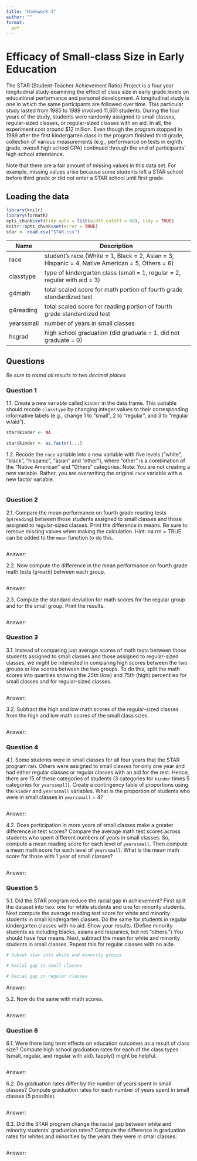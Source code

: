 ```yaml
---
title: "Homework 3"
author: ""
format:
  pdf
---
```


# Efficacy of Small-class Size in Early Education

The STAR (Student-Teacher Achievement Ratio) Project is a four year longitudinal study examining the effect of class size in early grade levels on educational performance and personal development. A longitudinal study is one in which the same participants are followed over time. This particular study lasted from 1985 to 1989 involved 11,601 students. During the four years of the study, students were randomly assigned to small classes, regular-sized classes, or regular-sized classes with an aid. In all, the experiment cost around $12 million. Even though the program stopped in 1989 after the first kindergarten class in the program finished third grade, collection of various measurements (e.g., performance on tests in eighth grade, overall high school GPA) continued through the end of participants’ high school attendance.

Note that there are a fair amount of missing values in this data set. For example, missing values arise because some students left a STAR school before third grade or did not enter a STAR school until first grade.

## Loading the data

```r
library(knitr)
library(formatR)
opts_chunk$set(tidy.opts = list(width.cutoff = 60), tidy = TRUE)
knitr::opts_chunk$set(error = TRUE)
star <- read.csv("STAR.csv")
```

| Name       | Description                                                                                     |
|------------|-------------------------------------------------------------------------------------------------|
| race       | student's race (White = 1, Black = 2, Asian = 3, Hispanic = 4, Native American = 5, Others = 6) |
| classtype  | type of kindergarten class (small = 1, regular = 2, regular with aid = 3)                       |
| g4math     | total scaled score for math portion of fourth grade standardized test                           |
| g4reading  | total scaled score for reading portion of fourth grade standardized test                        |
| yearssmall | number of years in small classes                                                                |
| hsgrad     | high school graduation (did graduate = 1, did not graduate = 0)                                 |

## Questions

_Be sure to round all results to two decimal places_

### Question 1
1.1.  Create a new variable called `kinder` in the data frame. This variable should recode `classtype` by changing integer values to their corresponding informative labels (e.g., change 1 to "small", 2 to "regular", and 3 to "regular w/aid"). 

```r
star$kinder <- NA

star$kinder <- as.factor(...)

```

1.2. Recode the `race` variable into a new variable with five levels ("white", "black", "hispanic", "asian" and "other"), where "other" is a combination of the "Native American" and "Others" categories. Note: You are not creating a new variable.  Rather, you are overwriting the original `race` variable with a new factor variable.  

```r

```

### Question 2

2.1. Compare the mean performance on fourth grade reading tests (`g4reading`) between those students assigned to small classes and those assigned to regular-sized classes. Print the difference in means. Be sure to remove missing values when making the calculation. Hint: na.rm = TRUE can be added to the `mean` function to do this.

```r

```
Answer: 

2.2. Now compute the difference in the mean performance on fourth grade math tests (`g4math`) between each group.  

```r

```
Answer: 


2.3. Compute the standard deviation for math scores for the regular group and for the small group.  Print the results.

```r

```
Answer: 


### Question 3

3.1. Instead of comparing just average scores of math tests between those students assigned to small classes and those assigned to regular-sized classes, we might be interested in comparing high scores between the two groups or low scores between the two groups.  To do this, split the math scores into quartiles showing the 25th (low) and 75th (high) percentiles for small classes and for regular-sized classes.  

```r

```
Answer: 

3.2. Subtract the high and low math scores of the regular-sized classes from the high and low math scores of the small class sizes.  

```r



```
Answer: 

### Question 4

4.1. Some students were in small classes for all four years that the STAR program ran. Others were assigned to small classes for only one year and had either regular classes or regular classes with an aid for the rest. Hence, there are 15 of these categories of students (3 categories for `kinder` times 5 categories for `yearssmall`).  Create a contingency table of proportions using the `kinder` and `yearssmall` variables. What is the proportion of students who were in small classes in `yearssmall` = 4?

```r

```
Answer: 

4.2. Does participation in more years of small classes make a greater difference in test scores? Compare the average math test scores across students who spent different numbers of years in small classes. So, compute a mean reading score for each level of `yearssmall`. Then compute a mean math score for each level of `yearssmall`. What is the mean math score for those with 1 year of small classes?

```r
 
```
Answer: 

### Question 5

5.1. Did the STAR program reduce the racial gap in achievement? First split the dataset into two: one for white students and one for minority students.  Next compute the average reading test score for white and minority students in small kindergarten classes.  Do the same for students in regular kindergarten classes with no aid. Show your results. (Define minority students as including blacks, asians and hispanics, but not "others.")  You should have four means.  Next, subtract the mean for white and minority students in small classes.  Repeat this for regular classes with no aide.

```r
# Subset star into white and minority groups.

# Racial gap in small classes

# Racial gap in regular classes

```
Answer: 

5.2.  Now do the same with math scores. 

```r

```
Answer: 


### Question 6

6.1. Were there long term effects on education outcomes as a result of class size? Compute high school graduation rates for each of the class types (small, regular, and regular with aid). tapply() might be helpful.

```r

```
Answer: 

6.2. Do graduation rates differ by the number of years spent in small classes? Compute graduation rates for each number of years spent in small classes (5 possible).

```r

```
Answer: 

6.3.  Did the STAR program change the racial gap between white and minority students’ graduation rates? Compute the difference in graduation rates for whites and minorities by the years they were in small classes.

```r

```
Answer: 
